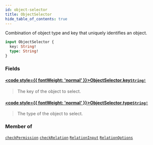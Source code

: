 ```yaml
---
id: object-selector
title: ObjectSelector
hide_table_of_contents: true
---
```








Combination of object type and key that uniquely identifies an object.

```graphql
input ObjectSelector {
  key: String!
  type: String!
}
```


### Fields

#### [<code style={{ fontWeight: 'normal' }}>ObjectSelector.<b>key</b></code>](#)<Bullet />[`String!`](/docs/directory-api-reference/schema/common/scalars/string) <Badge class="secondary" text="non-null"/> <Badge class="secondary" text="scalar"/> <Badge class="secondary" text="common"/>
> The key of the object to select.
> 

#### [<code style={{ fontWeight: 'normal' }}>ObjectSelector.<b>type</b></code>](#)<Bullet />[`String!`](/docs/directory-api-reference/schema/common/scalars/string) <Badge class="secondary" text="non-null"/> <Badge class="secondary" text="scalar"/> <Badge class="secondary" text="common"/>
> The type of the object to select.
> 



### Member of

[`checkPermission`](/docs/directory-api-reference/schema/permissions/queries/check-permission)  <Badge class="secondary" text="query"/><Bullet />[`checkRelation`](/docs/directory-api-reference/schema/relations/queries/check-relation)  <Badge class="secondary" text="query"/><Bullet />[`RelationInput`](/docs/directory-api-reference/schema/relations/inputs/relation-input)  <Badge class="secondary" text="input"/><Bullet />[`RelationOptions`](/docs/directory-api-reference/schema/objects/inputs/relation-options)  <Badge class="secondary" text="input"/>



